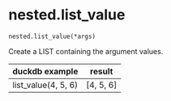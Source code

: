 # nested.list_value { #duckops.nested.list_value }

`nested.list_value(*args)`

Create a LIST containing the argument values.

| duckdb example | result |
| -------------- | ------ |
| list_value(4, 5, 6) | [4, 5, 6] |
